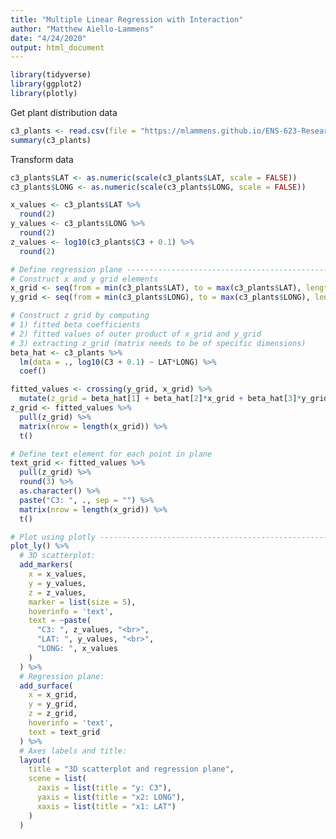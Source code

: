 ```yaml
---
title: "Multiple Linear Regression with Interaction"
author: "Matthew Aiello-Lammens"
date: "4/24/2020"
output: html_document
---
```


```r
library(tidyverse)
library(ggplot2)
library(plotly)
```


Get plant distribution data

```r
c3_plants <- read.csv(file = "https://mlammens.github.io/ENS-623-Research-Stats/data/Logan_Examples/Chapter9/Data/paruelo.csv")
summary(c3_plants)
```

Transform data

```r
c3_plants$LAT <- as.numeric(scale(c3_plants$LAT, scale = FALSE))
c3_plants$LONG <- as.numeric(scale(c3_plants$LONG, scale = FALSE))
```


```r
x_values <- c3_plants$LAT %>% 
  round(2)
y_values <- c3_plants$LONG %>% 
  round(2)
z_values <- log10(c3_plants$C3 + 0.1) %>% 
  round(2)

```



```r
# Define regression plane -------------------------------------------------
# Construct x and y grid elements
x_grid <- seq(from = min(c3_plants$LAT), to = max(c3_plants$LAT), length = 50)
y_grid <- seq(from = min(c3_plants$LONG), to = max(c3_plants$LONG), length = 50)

```


```r
# Construct z grid by computing
# 1) fitted beta coefficients
# 2) fitted values of outer product of x_grid and y_grid
# 3) extracting z_grid (matrix needs to be of specific dimensions)
beta_hat <- c3_plants %>% 
  lm(data = ., log10(C3 + 0.1) ~ LAT*LONG) %>%
  coef()

fitted_values <- crossing(y_grid, x_grid) %>% 
  mutate(z_grid = beta_hat[1] + beta_hat[2]*x_grid + beta_hat[3]*y_grid + beta_hat[4]*x_grid*y_grid)
z_grid <- fitted_values %>% 
  pull(z_grid) %>%
  matrix(nrow = length(x_grid)) %>%
  t()

```




```r
# Define text element for each point in plane
text_grid <- fitted_values %>% 
  pull(z_grid) %>%
  round(3) %>% 
  as.character() %>% 
  paste("C3: ", ., sep = "") %>% 
  matrix(nrow = length(x_grid)) %>%
  t()

```

```r
# Plot using plotly -------------------------------------------------------
plot_ly() %>%
  # 3D scatterplot:
  add_markers(
    x = x_values,
    y = y_values,
    z = z_values,
    marker = list(size = 5),
    hoverinfo = 'text',
    text = ~paste(
      "C3: ", z_values, "<br>",
      "LAT: ", y_values, "<br>",
      "LONG: ", x_values 
    )
  ) %>%
  # Regression plane:
  add_surface(
    x = x_grid,
    y = y_grid,
    z = z_grid,
    hoverinfo = 'text',
    text = text_grid
  ) %>%
  # Axes labels and title:
  layout(
    title = "3D scatterplot and regression plane",
    scene = list(
      zaxis = list(title = "y: C3"),
      yaxis = list(title = "x2: LONG"),
      xaxis = list(title = "x1: LAT")
    )
  )
```


